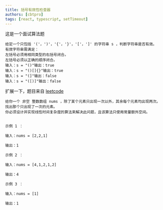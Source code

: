 ```yaml
---
title: 括号有效性检查器
authors: [cbtpro]
tags: [react, typescript, setTimeout]
---
```


这是一个面试算法题

```
给定一个只包括 '('，')'，'{'，'}'，'['，']' 的字符串 s ，判断字符串是否有效。
有效字符串需满足：
左括号必须用相同类型的右括号闭合。
左括号必须以正确的顺序闭合。
输入：s = "()"输出：true
输入：s = "()[]{}"输出：true
输入：s = "(]"输出：false
输入：s = "([)]"输出：false
```


<BracketValidator />

扩展一下，题目来自 [leetcode](https://leetcode.cn/problems/single-number/description/?envType=problem-list-v2&envId=2cktkvj)

```
给你一个 非空 整数数组 nums ，除了某个元素只出现一次以外，其余每个元素均出现两次。找出那个只出现了一次的元素。
你必须设计并实现线性时间复杂度的算法来解决此问题，且该算法只使用常量额外空间。


示例 1 ：

输入：nums = [2,2,1]

输出：1

示例 2 ：

输入：nums = [4,1,2,1,2]

输出：4

示例 3 ：

输入：nums = [1]

输出：1

```


<SinglenNumber />